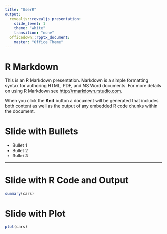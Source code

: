 ```yaml
---
title: "UserR"
output: 
  revealjs::revealjs_presentation:
    slide_level: 1
    theme: "white"
    transition: "none"
  officedown::rpptx_document:
    master: "Office Theme"
---
```


# R Markdown

This is an R Markdown presentation. Markdown is a simple formatting syntax for authoring HTML, PDF, and MS Word documents. For more details on using R Markdown see <http://rmarkdown.rstudio.com>.

When you click the **Knit** button a document will be generated that includes both content as well as the output of any embedded R code chunks within the document.

# Slide with Bullets

- Bullet 1
- Bullet 2
- Bullet 3

---  

# Slide with R Code and Output

```r
summary(cars)
```

# Slide with Plot

```r
plot(cars)
```
